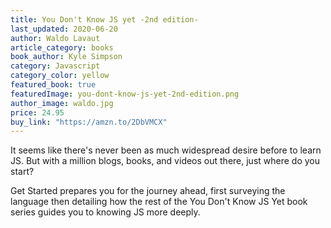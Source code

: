 ```yaml
---
title: You Don't Know JS yet -2nd edition-
last_updated: 2020-06-20
author: Waldo Lavaut
article_category: books
book_author: Kyle Simpson
category: Javascript
category_color: yellow
featured_book: true
featuredImage: you-dont-know-js-yet-2nd-edition.png
author_image: waldo.jpg
price: 24.95
buy_link: "https://amzn.to/2DbVMCX"
---
```


<Whatsup>
It seems like there's never been as much widespread desire before to learn JS. But with a million blogs, books, and videos out there, just where do you start?

Get Started prepares you for the journey ahead, first surveying the language then detailing how the rest of the You Don't Know JS Yet book series guides you to knowing JS more deeply.

</Whatsup>
